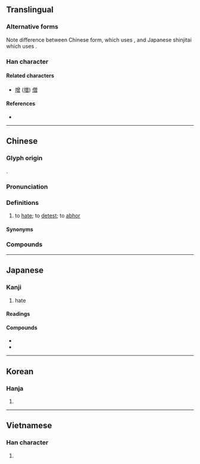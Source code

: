 {{character info/new}}
{{character info/new|0xfa3f}}
{{character info/new|0xfa89}}
{{character info/new|0x2f8ab}}
==Translingual==
{{ja-forms|憎|憎|憎}}

===Alternative forms===
Note difference between Chinese form, which uses {{lang|und|sc=Hani|[[曾]]}}, and Japanese shinjitai which uses {{lang|ja|[[曽]]}}.

===Han character===
{{Han char|rn=61|rad=心|as=12|asj=11|sn=15|snj=14|four=98066|canj=PCWA|ids=⿰忄曾(GHTK),⿰忄曽(J)}}

====Related characters====
* [[增]] ([[増]]) [[僧]]

====References====
* {{Han ref|kx=0402.080|dkj=11188|dj=0742.100|hdz=42356.080|uh=618E|ud=24974|bh=BCA8|bd=48296}}

----

==Chinese==
{{zh-forms}}

===Glyph origin===
{{Han etym}}
{{Han compound|心|alt1=忄|t1=heart|曾|ls=psc|c1=s|c2=p}}.

===Pronunciation===
{{zh-pron
|m=zēng,zèng,2nb=nonstandard variant
|c=zang1
|h=pfs=chen
|md=cĕng
|mn=xm,zz,tw:cheng/qz:chng
|w=1tsen
|mc=y
|oc=y
|cat=v
}}

===Definitions===
{{zh-hanzi}}

# {{lb|zh|literary|or|Cantonese}} to [[hate]]; to [[detest]]; to [[abhor]]

====Synonyms====
{{zh-dial|討厭}}

===Compounds===
{{zh-der|可憎|怨憎會苦|愛憎分明|僕憎|嫌憎|可憎才|可人憎|愛憎|可憎娘|憎惡|文章憎命|憎恨|盜憎主人|面目可憎}}

----

==Japanese==

===Kanji===
{{ja-kanji|grade=c|rs=心12|kyu=憎}}

# hate

====Readings====
{{ja-readings
|goon=そう
|kanon=そう
|kanyoon=ぞう
|kun=にく-む, にく-しみ, にく-い, にく-らし.い
}}

====Compounds====
* {{ja-r|合憎|gloss=[[unfortunately]]|あいにく}}
* {{ja-r|生憎|gloss=[[unfortunately]]|あいにく}}

----

==Korean==

===Hanja===
{{ko-hanja|hangeul=증|eumhun=|rv=jeung|mr=chŭng|y=cung}}

# {{defn|lang=ko|sort=心12}}

----

==Vietnamese==

===Han character===
{{vi-hantu|[[tăng]]|rs=心12}}

# {{defn|vi}}